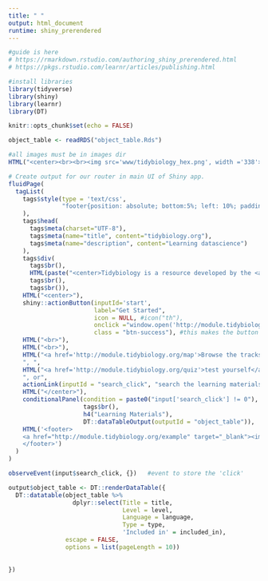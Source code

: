 ```yaml
---
title: " "
output: html_document
runtime: shiny_prerendered
---
```


```r
#guide is here
# https://rmarkdown.rstudio.com/authoring_shiny_prerendered.html
# https://pkgs.rstudio.com/learnr/articles/publishing.html

#install libraries
library(tidyverse)
library(shiny)
library(learnr)
library(DT)

knitr::opts_chunk$set(echo = FALSE)
```

```r
object_table <- readRDS("object_table.Rds")
```

```r
#all images must be in images dir
HTML("<center><br><br><img src='www/tidybiology_hex.png', width ='338'></center>")
```

```r
# Create output for our router in main UI of Shiny app.
fluidPage(
  tagList(
    tags$style(type = 'text/css', 
               "footer{position: absolute; bottom:5%; left: 10%; padding:5px;}"
    ),
    tags$head(
      tags$meta(charset="UTF-8"),
      tags$meta(name="title", content="tidybiology.org"),
      tags$meta(name="description", content="Learning datascience")
    ),
    tags$div(
      tags$br(),
      HTML(paste("<center>Tidybiology is a resource developed by the <a href='http://www.hirscheylab.org' style='color:black;'>Hirschey Lab</a> for learning data science.</center>")), 
      tags$br(),
      tags$br()),
    HTML("<center>"),
    shiny::actionButton(inputId='start', 
                        label="Get Started", 
                        icon = NULL, #icon("th"), 
                        onclick ="window.open('http://module.tidybiology.org/1', '_blank')", 
                        class = "btn-success"), #this makes the button green; use CSS to modify later
    HTML("<br>"), 
    HTML("<br>"), 
    HTML("<a href='http://module.tidybiology.org/map'>Browse the tracks</a>"),
    ", ",
    HTML("<a href='http://module.tidybiology.org/quiz'>test yourself</a>"), # placeholder
    ", or",
    actionLink(inputId = "search_click", "search the learning materials"),
    HTML("</center>"),
    conditionalPanel(condition = paste0("input['search_click'] != 0"), 
                     tags$br(),
                     h4("Learning Materials"),
                     DT::dataTableOutput(outputId = "object_table")),
    HTML('<footer>
    <a href="http://module.tidybiology.org/example" target="_blank"><img src="https://raw.githubusercontent.com/matthewhirschey/tidybiology.org/main/www/butterfly.png" height="3%" width="3%"></a>
    </footer>')
  )
)
```


```r
observeEvent(input$search_click, {})   #event to store the 'click'

output$object_table <- DT::renderDataTable({
  DT::datatable(object_table %>%
                  dplyr::select(Title = title, 
                                Level = level, 
                                Language = language, 
                                Type = type, 
                                'Included in' = included_in),
                escape = FALSE,
                options = list(pageLength = 10))
  
  
}) 
```

